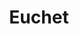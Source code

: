 ---
slug: euchet
link: /projects/euchet/
category: 'projects'
title: Euchet
publicData: Sep 11th 2020
pagesCount: 1
pages: 
        - page:
            - image: ../../assets/images/projects/project-0-openfactoring/1.jpg
            - title: Главная
sortIdx: 400
---